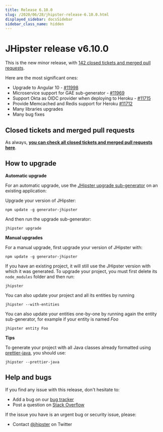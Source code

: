 ```yaml
---
title: Release 6.10.0
slug: /2020/06/28/jhipster-release-6.10.0.html
displayed_sidebar: docsSidebar
sidebar_class_name: hidden
---
```


JHipster release v6.10.0
==================

This is the new minor release, with [142 closed tickets and merged pull requests](https://github.com/jhipster/generator-jhipster/issues?q=milestone%3A6.10.0+is%3Aclosed).

Here are the most significant ones:

- Upgrade to Angular 10 - [#11998](https://github.com/jhipster/generator-jhipster/pull/11998)
- Microservice support for GAE sub-generator - [#11969](https://github.com/jhipster/generator-jhipster/pull/11969)
- Support Okta as OIDC provider when deploying to Heroku - [#11715](https://github.com/jhipster/generator-jhipster/pull/11715)
- Provide Memcached and Redis support for Heroku [#11712](https://github.com/jhipster/generator-jhipster/pull/11712)
- Many libraries upgrades
- Many bug fixes

Closed tickets and merged pull requests
------------
As always, __[you can check all closed tickets and merged pull requests here](https://github.com/jhipster/generator-jhipster/issues?q=milestone%3A6.10.0+is%3Aclosed)__.

How to upgrade
------------

**Automatic upgrade**

For an automatic upgrade, use the [JHipster upgrade sub-generator](/upgrading-an-application/) on an existing application:

Upgrade your version of JHipster:

```
npm update -g generator-jhipster
```

And then run the upgrade sub-generator:

```
jhipster upgrade
```

**Manual upgrades**

For a manual upgrade, first upgrade your version of JHipster with:

```
npm update -g generator-jhipster
```

If you have an existing project, it will still use the JHipster version with which it was generated.
To upgrade your project, you must first delete its `node_modules` folder and then run:

```
jhipster
```

You can also update your project and all its entities by running

```
jhipster --with-entities
```

You can also update your entities one-by-one by running again the entity sub-generator, for example if your entity is named _Foo_

```
jhipster entity Foo
```

**Tips**

To generate your project with all Java classes already formatted using [prettier-java](https://github.com/jhipster/prettier-java), you should use:

```
jhipster --prettier-java
```

Help and bugs
--------------

If you find any issue with this release, don't hesitate to:

- Add a bug on our [bug tracker](https://github.com/jhipster/generator-jhipster/issues?state=open)
- Post a question on [Stack Overflow](http://stackoverflow.com/tags/jhipster/info)

If the issue you have is an urgent bug or security issue, please:

- Contact [@jhipster](https://twitter.com/jhipster) on Twitter
